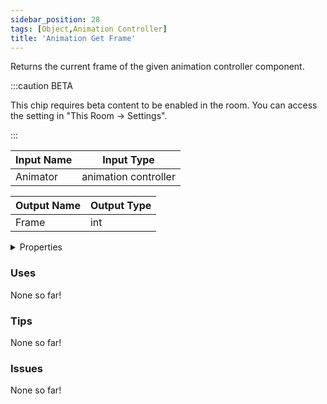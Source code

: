 ```yaml
---
sidebar_position: 28
tags: [Object,Animation Controller]
title: 'Animation Get Frame'
---
```


Returns the current frame of the given animation controller component.

:::caution BETA

This chip requires beta content to be enabled in the room. You can access the setting in "This Room -> Settings".

:::




<EsbSvg />

| Input Name | Input Type |
|-----------|-----------|
| Animator | animation controller |

| Output Name | Output Type |
|-----------|-----------|
| Frame | int |


<details>
  <summary>Properties</summary>
  <div>
    <div>
    <table>
      <thead>
        <tr>
          <th>Is beta required?</th>
          <th>✅</th>
        </tr>
        <tr>
          <th>Is this chip a trolling risk?</th>
          <th>❌</th>
        </tr>
        <tr>
          <th>Is this chip a role assignment risk?</th>
          <th>❌</th>
        </tr>
        <tr>
          <th>Chip UUID</th>
          <th>5460ad14-4d51-4925-bd27-1ced46f10cb4</th>
        </tr>
      </thead>
    </table>
    </div>
  </div>
</details>

### Uses

None so far!

### Tips

None so far!

### Issues

None so far!